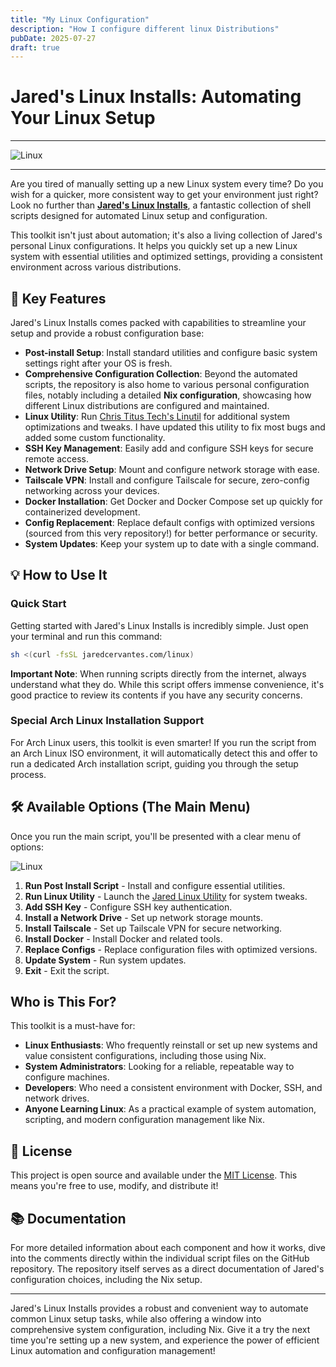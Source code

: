 ```yaml
---
title: "My Linux Configuration"
description: "How I configure different linux Distributions"
pubDate: 2025-07-27
draft: true
---
```


# Jared's Linux Installs: Automating Your Linux Setup

---

![Linux](https://qmpdliftraf4pov3.public.blob.vercel-storage.com/tux-b91fJLvI1Otb3xyK5KNNjYobaitzfT.webp)

---

Are you tired of manually setting up a new Linux system every time? Do you wish for a quicker, more consistent way to get your environment just right? Look no further than **[Jared's Linux Installs](https://github.com/Jaredy899/linux.git)**, a fantastic collection of shell scripts designed for automated Linux setup and configuration.

This toolkit isn't just about automation; it's also a living collection of Jared's personal Linux configurations. It helps you quickly set up a new Linux system with essential utilities and optimized settings, providing a consistent environment across various distributions.

## 🚀 Key Features

Jared's Linux Installs comes packed with capabilities to streamline your setup and provide a robust configuration base:

* **Post-install Setup**: Install standard utilities and configure basic system settings right after your OS is fresh.
* **Comprehensive Configuration Collection**: Beyond the automated scripts, the repository is also home to various personal configuration files, notably including a detailed **Nix configuration**, showcasing how different Linux distributions are configured and maintained.
* **Linux Utility**: Run [Chris Titus Tech's Linutil](https://github.com/ChrisTitusTech/linutil) for additional system optimizations and tweaks. I have updated this utility to fix most bugs and added some custom functionality.
* **SSH Key Management**: Easily add and configure SSH keys for secure remote access.
* **Network Drive Setup**: Mount and configure network storage with ease.
* **Tailscale VPN**: Install and configure Tailscale for secure, zero-config networking across your devices.
* **Docker Installation**: Get Docker and Docker Compose set up quickly for containerized development.
* **Config Replacement**: Replace default configs with optimized versions (sourced from this very repository!) for better performance or security.
* **System Updates**: Keep your system up to date with a single command.

## 💡 How to Use It

### Quick Start

Getting started with Jared's Linux Installs is incredibly simple. Just open your terminal and run this command:

```sh
sh <(curl -fsSL jaredcervantes.com/linux)
```

**Important Note**: When running scripts directly from the internet, always understand what they do. While this script offers immense convenience, it's good practice to review its contents if you have any security concerns.

### Special Arch Linux Installation Support

For Arch Linux users, this toolkit is even smarter! If you run the script from an Arch Linux ISO environment, it will automatically detect this and offer to run a dedicated Arch installation script, guiding you through the setup process.

## 🛠️ Available Options (The Main Menu)

Once you run the main script, you'll be presented with a clear menu of options:

![Linux](https://qmpdliftraf4pov3.public.blob.vercel-storage.com/linux-xLV0UbU0VyzQ6fq5pGtQje6HaV50g0.webp)

1. **Run Post Install Script** - Install and configure essential utilities.
2. **Run Linux Utility** - Launch the [Jared Linux Utility](https://github.com/Jaredy899/jaredlinutil) for system tweaks.
3. **Add SSH Key** - Configure SSH key authentication.
4. **Install a Network Drive** - Set up network storage mounts.
5. **Install Tailscale** - Set up Tailscale VPN for secure networking.
6. **Install Docker** - Install Docker and related tools.
7. **Replace Configs** - Replace configuration files with optimized versions.
8. **Update System** - Run system updates.
9. **Exit** - Exit the script.

## Who is This For?

This toolkit is a must-have for:

* **Linux Enthusiasts**: Who frequently reinstall or set up new systems and value consistent configurations, including those using Nix.
* **System Administrators**: Looking for a reliable, repeatable way to configure machines.
* **Developers**: Who need a consistent environment with Docker, SSH, and network drives.
* **Anyone Learning Linux**: As a practical example of system automation, scripting, and modern configuration management like Nix.

## 📝 License

This project is open source and available under the [MIT License](https://github.com/Jaredy899/linux/blob/main/LICENSE). This means you're free to use, modify, and distribute it!

## 📚 Documentation

For more detailed information about each component and how it works, dive into the comments directly within the individual script files on the GitHub repository. The repository itself serves as a direct documentation of Jared's configuration choices, including the Nix setup.

---

Jared's Linux Installs provides a robust and convenient way to automate common Linux setup tasks, while also offering a window into comprehensive system configuration, including Nix. Give it a try the next time you're setting up a new system, and experience the power of efficient Linux automation and configuration management! 